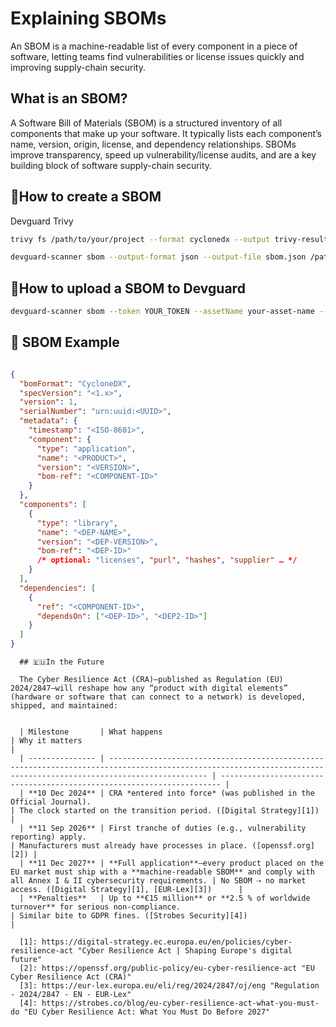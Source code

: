 
 

 



# Explaining SBOMs 

An SBOM is a machine-readable list of every component in a piece of software, letting teams find vulnerabilities or license issues quickly and improving supply-chain security.

## What is an SBOM?
A Software Bill of Materials (SBOM) is a structured inventory of all components that make up your software. It typically lists each component’s name, version, origin, license, and dependency relationships. SBOMs improve transparency, speed up vulnerability/license audits, and are a key building block of software supply-chain security.



## 📌How to create a SBOM 


<div className='mt-8'>
<Tabs defaultValue="devguard" className="w-full">
  <TabsList>
    <TabsTrigger value="devguard">Devguard</TabsTrigger>
    <TabsTrigger  value="trivy">Trivy</TabsTrigger>
  </TabsList>
  <TabsContent  value="trivy"> 

```bash
trivy fs /path/to/your/project --format cyclonedx --output trivy-results.json
```
</TabsContent>
  <TabsContent value="devguard">
  
```bash
devguard-scanner sbom --output-format json --output-file sbom.json /path/to/your/project
```
  </TabsContent>
</Tabs>
</div>

 ## 📌How to upload a SBOM to Devguard

```bash
devguard-scanner sbom --token YOUR_TOKEN --assetName your-asset-name --path /path/to/sbom.json
```
## 📌 SBOM Example

```json

{
  "bomFormat": "CycloneDX",
  "specVersion": "<1.x>",
  "version": 1,
  "serialNumber": "urn:uuid:<UUID>",
  "metadata": {
    "timestamp": "<ISO-8601>",
    "component": {
      "type": "application",
      "name": "<PRODUCT>",
      "version": "<VERSION>",
      "bom-ref": "<COMPONENT-ID>"
    }
  },
  "components": [
    {
      "type": "library",
      "name": "<DEP-NAME>",
      "version": "<DEP-VERSION>",
      "bom-ref": "<DEP-ID>"
      /* optional: "licenses", "purl", "hashes", "supplier" … */
    }   
  ],
  "dependencies": [
    {
      "ref": "<COMPONENT-ID>",
      "dependsOn": ["<DEP-ID>", "<DEP2-ID>"]
    }
  ]
}

```
      
      ## 🇪🇺In the Future
      
      The Cyber Resilience Act (CRA)—published as Regulation (EU) 2024/2847—will reshape how any “product with digital elements” (hardware or software that can connect to a network) is developed, shipped, and maintained:
      
      
      | Milestone       | What happens                                                                                                                                                       | Why it matters                                                         |
      | --------------- | ------------------------------------------------------------------------------------------------------------------------------------------------------------------ | ---------------------------------------------------------------------- |
      | **10 Dec 2024** | CRA *entered into force* (was published in the Official Journal).                                                                                                  | The clock started on the transition period. ([Digital Strategy][1])    |
      | **11 Sep 2026** | First tranche of duties (e.g., vulnerability reporting) apply.                                                                                                     | Manufacturers must already have processes in place. ([openssf.org][2]) |
      | **11 Dec 2027** | **Full application**—every product placed on the EU market must ship with a **machine-readable SBOM** and comply with all Annex I & II cybersecurity requirements. | No SBOM ⇢ no market access. ([Digital Strategy][1], [EUR-Lex][3])      |
      | **Penalties**   | Up to **€15 million** or **2.5 % of worldwide turnover** for serious non-compliance.                                                                               | Similar bite to GDPR fines. ([Strobes Security][4])                    |
      
      [1]: https://digital-strategy.ec.europa.eu/en/policies/cyber-resilience-act "Cyber Resilience Act | Shaping Europe's digital future"
      [2]: https://openssf.org/public-policy/eu-cyber-resilience-act "EU Cyber Resilience Act (CRA)"
      [3]: https://eur-lex.europa.eu/eli/reg/2024/2847/oj/eng "Regulation - 2024/2847 - EN - EUR-Lex"
      [4]: https://strobes.co/blog/eu-cyber-resilience-act-what-you-must-do "EU Cyber Resilience Act: What You Must Do Before 2027"
